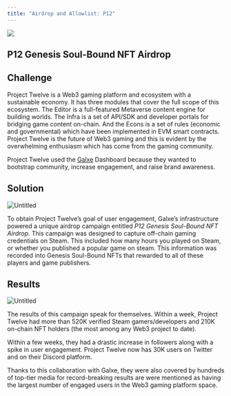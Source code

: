 ```yaml
---
title: "Airdrop and Allowlist: P12"
---
```


![](/images/case-studies/p-12-case-study-banner-ede80782fd2b9dbc2ee2119f78fc451d.png)

## P12 Genesis Soul-Bound NFT Airdrop[](#p12-genesis-soul-bound-nft-airdrop "Direct link to heading")

## Challenge[](#challenge "Direct link to heading")

Project Twelve is a Web3 gaming platform and ecosystem with a sustainable economy. It has three modules that cover the full scope of this ecosystem. The Editor is a full-featured Metaverse content engine for building worlds. The Infra is a set of API/SDK and developer portals for bridging game content on-chain. And the Econs is a set of rules (economic and governmental) which have been implemented in EVM smart contracts. Project Twelve is the future of Web3 gaming and this is evident by the overwhelming enthusiasm which has come from the gaming community.

Project Twelve used the [Galxe](https://twitter.com/GalxeHQ) Dashboard because they wanted to bootstrap community, increase engagement, and raise brand awareness. 

## Solution[](#solution "Direct link to heading")

![Untitled](/images/case-studies/p12-solution-1222b9b7b270a9bc64eedd59c5e99cb0.png)

To obtain Project Twelve’s goal of user engagement, Galxe’s infrastructure powered a unique airdrop campaign entitled _P12 Genesis Soul-Bound NFT Airdrop_. This campaign was designed to capture off-chain gaming credentials on Steam. This included how many hours you played on Steam, or whether you published a popular game on steam. This information was recorded into Genesis Soul-Bound NFTs that rewarded to all of these players and game publishers.

## Results[](#results "Direct link to heading")

![Untitled](/images/case-studies/p12-result-1bf5bf14d7219c77478a2a5c09480bc9.png)

The results of this campaign speak for themselves. Within a week, Project Twelve had more than 520K verified Steam gamers/developers and 210K on-chain NFT holders (the most among any Web3 project to date).

Within a few weeks, they had a drastic increase in followers along with a spike in user engagement. Project Twelve now has 30K users on Twitter and on their Discord platform.

Thanks to this collaboration with Galxe, they were also covered by hundreds of top-tier media for record-breaking results are were mentioned as having the largest number of engaged users in the Web3 gaming platform space.